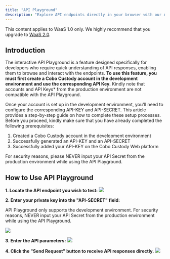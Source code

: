 ```yaml
---
title: "API Playground"
description: "Explore API endpoints directly in your browser with our API Playground"
---
```

<Note>This content applies to WaaS 1.0 only. We highly recommend that you upgrade to [WaaS 2.0](/v2/guides/overview/introduction).</Note>

## Introduction

The interactive API Playground is a feature designed specifically for developers who require quick understanding of API responses,
enabling them to browse and interact with the endpoints.
**To use this feature, you must first create a Cobo Custody account in the development environment and use the corresponding API Key.**
Kindly note that accounts and API Keys* from the production environment are not compatible with the API Playground.

Once your account is set up in the development environment, you'll need to configure the corresponding API-KEY and API-SECRET.
This article provides a step-by-step guide on how to complete these setup processes.
Before you proceed, kindly make sure that you have already completed the following prerequisites:

1. Created a Cobo Custody account in the development environment
2. Successfully generated an API-KEY and an API-SECRET
3. Successfully added your API-KEY on the Cobo Custody Web platform


<Warning>For security reasons, please NEVER input your API Secret from the production environment while using the API Playground.</Warning>

## How to Use API Playground

**1. Locate the API endpoint you wish to test:**
<img src="/v1/images/playground1.png" />


**2. Enter your private key into the "API-SECRET" field:**

<Warning>API Playground only supports the development environment. For security reasons, NEVER input your API Secret from the production environment while using the API Playground.</Warning>

<img src="/v1/images/playground2.png" />

**3. Enter the API parameters:**
<img src="/v1/images/playground3.png" />

**4. Click the "Send Request" button to receive API responses directly.**
<img src="/v1/images/playground4.png" />
